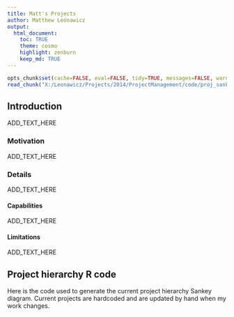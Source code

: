 ```yaml
---
title: Matt's Projects
author: Matthew Leonawicz
output:
  html_document:
    toc: TRUE
    theme: cosmo
    highlight: zenburn
    keep_md: TRUE
---
```


```r
opts_chunk$set(cache=FALSE, eval=FALSE, tidy=TRUE, messages=FALSE, warnings=FALSE)
read_chunk("X:/Leonawicz/Projects/2014/ProjectManagement/code/proj_sankey.R")
```


## Introduction
ADD_TEXT_HERE

### Motivation
ADD_TEXT_HERE

### Details
ADD_TEXT_HERE

#### Capabilities
ADD_TEXT_HERE

#### Limitations
ADD_TEXT_HERE

## Project hierarchy R code
Here is the code used to generate the current project hierarchy Sankey diagram.
Current projects are hardcoded and are updated by hand when my work changes.

```r
```

```r
```
<style>iframe.rChart{ width: 100%; height: 640px;}</style>
